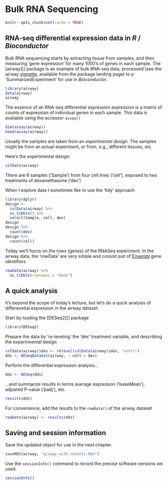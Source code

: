 # Bulk RNA Sequencing {#BulkRNASeq}

```r
knitr::opts_chunk$set(cache = TRUE)
```

## RNA-seq differential expression data in _R_ / _Bioconductor_

Bulk RNA sequencing starts by extracting tissue from samples, and then measuring
'gene expression' for many 1000's of genes in each sample. The [airway][] package
is an example of bulk RNA-seq data, processed (see the airway [vignette][airway-vignette],
available from the package landing page) to a 'SummarizedExperiment' for use in _Bioconductor_.

[airway-vignette]: https://bioconductor.org/packages/release/data/experiment/vignettes/airway/inst/doc/airway.html

```r
library(airway)
data(airway)
airway
```

The essence of an RNA-seq differential expression expression is a matrix of
counts of expression of individual genes in each sample. This data is available
using the accessor `assay()`

```r
dim(assay(airway))
head(assay(airway))
```

Usually the samples are taken from an _experimental design_. The samples might be 
from an actual experiment, or from, e.g., different tissues, etc.

Here's the experimental design:

```r
colData(airway)
```

There are 8 samples ('Sample') from four cell lines ('cell'), exposed to two treatments of
dexamethasone ('dex')

When I explore data I sometimes like to use the 'tidy' approach

```r
library(dplyr)
design <-
  colData(airway) %>%
  as_tibble() %>%
  select(Sample, cell, dex)
design
design %>%
  count(dex)
design %>%
  count(cell)
```

Today we'll focus on the rows (genes) of the RNASeq experiment. In the airway
data, the 'rowData' are very simple and consist just of [Ensembl][] gene identifiers

[Ensembl]: https://ensemblgenomes.org/

```r
rowData(airway) %>%
  as_tibble(rownames = "Gene")
```

## A quick analysis

It's beyond the scope of today's lecture, but let's do a quick analysis of
differenetial expression in the airway dataset.

Start by loading the [DESeq2][] package

```r
library(DESeq2)
```

Prepare the data by 're-leveling' the 'dex' treatment variable, and describing
the experirmental design

```r
colData(airway)$dex <- relevel(colData(airway)$dex, "untrt")
dds <- DESeqDataSet(airway, ~ cell + dex)
```

Perform the differential expression analysis...

```r
dds <- DESeq(dds)
```

...and summarize results in terms average expression ('baseMean'), adjusted
P-value ('padj'), etc.

```r
results(dds)
```

For convenience, add the results to the `rowData()` of the airway dataset

```r
rowData(airway) <- results(dds)
```

## Saving and session information

Save the updated object for use in the next chapter.

```r
saveRDS(airway, "airway_with_results.Rda")
```

Use the `sessionInfo()` command to record the precise software versions we used.

```r
sessionInfo()
```
